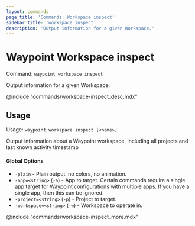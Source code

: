 ```yaml
---
layout: commands
page_title: 'Commands: Workspace inspect'
sidebar_title: 'workspace inspect'
description: 'Output information for a given Workspace.'
---
```


# Waypoint Workspace inspect

Command: `waypoint workspace inspect`

Output information for a given Workspace.

@include "commands/workspace-inspect_desc.mdx"

## Usage

Usage: `waypoint workspace inspect [<name>]`

Output information about a Waypoint workspace, including all projects and
last known activity timestamp

#### Global Options

- `-plain` - Plain output: no colors, no animation.
- `-app=<string>` (`-a`) - App to target. Certain commands require a single app target for Waypoint configurations with multiple apps. If you have a single app, then this can be ignored.
- `-project=<string>` (`-p`) - Project to target.
- `-workspace=<string>` (`-w`) - Workspace to operate in.

@include "commands/workspace-inspect_more.mdx"
